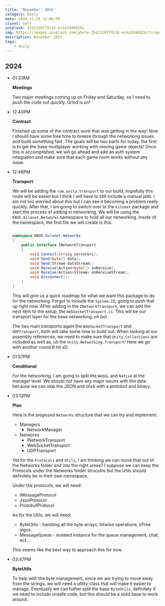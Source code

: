 ```yaml
---
title: 'November: 20th'
category: Daily
date: 2024-11-20 12:00:00
client: Self
unsplash: 1541320779116-ec4a3d4692bc
img: https://images.unsplash.com/photo-1541320779116-ec4a3d4692bc?crop=entropy&cs=srgb&fm=jpg&ixid=MnwzNjM5Nzd8MHwxfHJhbmRvbXx8fHx8fHx8fDE2ODE3NDg2ODY&ixlib=rb-4.0.3&q=85
description: November 20th.
tags:
    - daily
---
```



## 2024

-   01:37AM

    **Meetings**

    Two major meetings coming up on Friday and Saturday, so I need to push the code out quickly.
    Grind is on!

-   12:40PM

    **Contract**

    Finished up some of the contract work that was getting in the way!
    Now I should have some free time to breeze through the networking issues and build something fast.
    The goals will be two parts for today, the first is to get the base mutliplayer working with moving game objects!
    Once this is accomplished, we will go ahead and add an auth system integration and make sure that each game room works without any issue.

-   12:48PM

    **Transport**

    We will be adding the `com.unity.transport` to our build, hopefully this route will be easier but I think I will have to still include a manual jslib.
    I am not too worried about this but I can see it becoming a problem really quickly.
    After that, I am going to switch over to the `kilonet` package and start the process of adding in networking.
    We will be using the `KBVE.Kilonet.Networks` namespace to hold all our networking.
    Inside of the namespace, the first file we will create is this:

    ```c#

    namespace KBVE.Kilonet.Networks
    {
        public interface INetworkTransport
        {
            void Connect(string serverUri);
            void Send(byte[] data);
            void Send(Stream dataStream);
            void Receive(Action<byte[]> onReceive);
            void Receive(Action<Stream> onReceiveStream);
            void Disconnect();
        }
    }
    ```
    
    This will give us a quick roadmap for what we want this package to do for the networking.
    Forgot to include the `System.IO`, going to push that up right now.
    AFter adding in the `INetworkTransport`, we can add the next item to the setup, the `WebSocketTransport.cs`.
    This will be our transport layer for the base networking, oh boi.

    The two main transports again the `WebSocketTransport` and `UDPTransport`, both will take some time to build out.
    When looking at our assembly references, we need to make sure that `Unity.Collections` are included as well as, uh the `Unity.Networking.Transport`!
    Here we go with another round 8 hit xD.

-   01:57PM

    **Conditional**

    For the networking, I am going to split the `WebGL` and `Native` at the manager level.
    We should not have any major issues with the data because we can skip the JSON and stick with a protobuf and binary.
    
-   03:12PM

    **Plan**

    Here is the proposed `Networks` structure that we can try and implement:
    
    -   Managers
        -   NetworkManager
    -   Networks
        -   INetworkTransport
        -   WebSocketTransport
        -   UDPTransport
    
    Yet for the `Protocols` and `Utils`, I am thinking we can move that out of the Networks folder and into the right areas?
    I suppose we can keep the Protocols under the Networks folder strucutre but the Utils should definitely be in their own namespace.

    Under the protocols, we will need:

    -   IMessageProtocol
    -   JsonProtocol
    -   ProtobufProtocol

    As for the Utils, we will need:

    -   ByteUtils - handling all the byte arrays, bitwise operations, bTree algos.
    -   MessageQueue - isolated instance for the queue management, chat, ect...

    This seems like the best way to approach this for now.

-   03:47PM

    **ByteUtils**

    To help with the byte management, since we are trying to move away from the strings, we will need a utility class that will make it easier to manage.
    Eventually we can futher split the base `ByteUtils`, definitely if we need to include unsafe code, but this should be a solid base to work around.
    